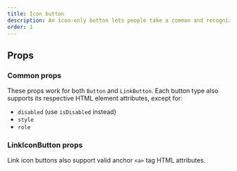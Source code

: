 ```yaml
---
title: Icon button
description: An icon-only button lets people take a common and recognizable action where space is limited.
order: 1
---
```



## Props

### Common props

These props work for both `Button` and `LinkButton`. Each button type also supports its respective HTML element attributes, except for:

- `disabled` (use `isDisabled` instead)
- `style`
- `role`

<PropsTable heading="" props={CommonIconProps} />

### LinkIconButton props

Link icon buttons also support valid anchor `<a>` tag HTML attributes.

<PropsTable heading="" props={LinkIconButtonProps} />
